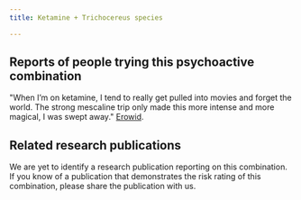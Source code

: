 ---
title: Ketamine + Trichocereus species

---

## Reports of people trying this psychoactive combination

"When I’m on ketamine, I tend to really get pulled into movies and forget the world. The strong mescaline trip only made this more intense and more magical, I was swept away." [Erowid](https://erowid.org/experiences/exp.php?ID=113947).

## Related research publications

We are yet to identify a research publication reporting on this combination. If you know of a publication that demonstrates the risk rating of this combination, please share the publication with us.



